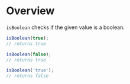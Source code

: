 <Meta title="Modules/Validation/isBoolean" />

# Overview

`isBoolean` checks if the given value is a boolean.

```js
isBoolean(true);
// returns true

isBoolean(false);
// returns true

isBoolean('true');
// returns false
```
